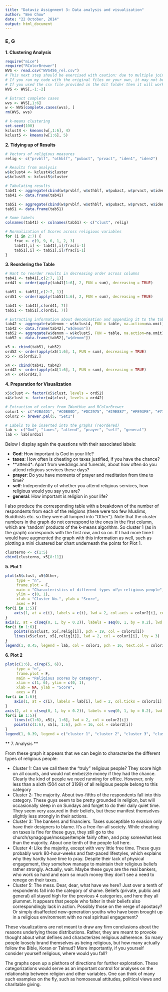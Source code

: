 ```yaml
---
title: "Dataviz Assignment 3: Data analysis and visualization"
author: "Ben Chow"
date: "22 October, 2014"
output: html_document
---
```


### **E, G** ###

**1. Clustering Analysis**

```r
require("mice")
require("RColorBrewer")
WVS <- read.csv("WVS456_rel.csv")
# This next step should be exercised with caution: due to multiple joins and overwrites my csv file grew extra columns 
# If you ran my code with the original files on your own, it may not be necessary
# If you used the csv file provided in the Git folder then it will work.
WVS <- WVS[,-1:-2]

# Extract complete cases
wvs <- WVS[,1:6]
w <- WVS[complete.cases(wvs), ]
rm(WVS, wvs)

# k-means clustering
set.seed(100)
kclust4 <- kmeans(w[,1:6], 4)
kclust5 <- kmeans(w[1:6], 5)
```

**2. Tidying up of Results**

```r
# Vectors of religious measures
relig <- c("prvblf", "othblf", "pubact", "prvact", "iden1", "iden2")

# Results from analysis
w$kclust4 <- kclust4$cluster
w$kclust5 <- kclust5$cluster

# Tabulating results
tab41 <- aggregate(cbind(w$prvblf, w$othblf, w$pubact, w$prvact, w$iden1, w$iden2) ~ w$kclust4, FUN = mean, na.action=na.omit)
tab41 <- data.frame(tab41)

tab51 <- aggregate(cbind(w$prvblf, w$othblf, w$pubact, w$prvact, w$iden1, w$iden2) ~ w$kclust5, FUN = mean, na.action=na.omit)
tab51 <- data.frame(tab51)

# Some labels
colnames(tab41) <- colnames(tab51) <- c("clust", relig)

# Normalization of Scores across religious variables
for (i in 2:7) {
    frac <- c(9, 9, 6, 1, 2, 3)
    tab41[,i] <- tab41[,i]/frac[i-1]
    tab51[,i] <- tab51[,i]/frac[i-1]
}
```

**3. Reordering the Table**
```r
# Want to reorder results in decreasing order across columns
tab41 <- tab41[,c(2:7, 1)]
ord41 <- order(apply(tab41[1:6], 2, FUN = sum), decreasing = TRUE)

tab51 <- tab51[,c(2:7, 1)]
ord51 <- order(apply(tab51[1:6], 2, FUN = sum), decreasing = TRUE)

tab41 <- tab41[,c(ord41, 7)]
tab51 <- tab51[,c(ord51, 7)]

# Extracting information about denomination and appending it to the tables
tab42 <- aggregate(w$denom ~ w$kclust4, FUN = table, na.action=na.omit)
tab42 <- data.frame(tab42[,"w$denom"])
tab52 <- aggregate(w$denom ~ w$kclust5, FUN = table, na.action=na.omit)
tab52 <- data.frame(tab52[,"w$denom"])

x5 <- cbind(tab51, tab52)
ord52 <- order(apply(x5[1:6], 1, FUN = sum), decreasing = TRUE)
x5 <- x5[ord52,]

x4 <- cbind(tab41, tab42)
ord42 <- order(apply(x4[1:6], 1, FUN = sum), decreasing = TRUE)
x4 <- x4[ord42,]


```

**4. Preparation for Visualization**

```r
x5$clust <- factor(x5$clust, levels = ord52)
x4$clust <- factor(x4$clust, levels = ord42)

# Extraction of colors from IWantHue and RColorBrewer
color1 <- c("#2BA4D1", "#C0B00D", "#DC2975", "#29E887", "#FE93FE", "#7165A8")
color2 <- brewer.pal(5, "Set1")

# Labels to be inserted into the graphs (reordered)
lab <- c("God", "taxes", "attend", "prayer", "self", "general")
lab <- lab[ord51]
```

Below I display again the questions with their associated labels:

- **God**: How important is God in your life?
- **taxes**: How often is cheating on taxes justified, if you have the chance?
- **attend*: Apart from weddings and funerals, about how often do you attend religious services these days?
- **prayer**: Do you have moments of prayer and meditation from time to time?
- **self**: Independently of whether you attend religious services, how religious would you say you are?
- **general**: How important is religion in your life?

I also produce the corresponding table with a breakdown of the number of respondents from each of the religions (there were too few Muslims, Buddhists etc. so they were all lumped into "Other"). Note that the cluster numbers in the graph do not correspond to the ones in the first column, which are 'random' products of the k-means algorithm. So cluster 1 (as in the graph) corresponds with the first row, and so on. If I had more time I would have augmented the graph with this information as well, such as plotting a mini clustered bar chart underneath the points for Plot 1. 

```r
clusterno <- c(1:5)
cbind(clusterno, x5[8:11])
```


**5. Plot 1**

```r
plot(x5$clust, x5$Other, 
     type = "n", 
     frame.plot = F, 
     main = "Characteristics of different types of\n religious people", 
     ylim = c(0, 1), 
     xlab = "Cluster No.", ylab = "Score", 
     axes = F)
for(i in 1:5){
    axis(1, at = c(i), labels = c(i), lwd = 2, col.axis = color2[i], col.ticks = color2[i])    
}
axis(2, at = c(seq(0, 1, by = 0.2)), labels = seq(0, 1, by = 0.2), lwd = 0, las = 1)
for(i in 1:6){
    points(x5$clust, x5[,relig[i]], pch = 19, col = color1[i])
    lines(x5$clust, x5[,relig[i]], lwd = 2, col = color1[i], lty = 3)
}
legend(1, 0.45, legend = lab, col = color1, pch = 16, text.col = color1, box.lty = 0)
```

**6. Plot 2**

```r
plot(c(1:6), c(rep(5, 6)), 
     type = "n", 
     frame.plot = F, 
     main = "Religious scores by category", 
     xlim = c(1, 6), ylim = c(0, 1), 
     xlab = NA, ylab = "Score",
     axes = F)
for(i in 1:6){
    axis(1, at = c(i), labels = lab[i], lwd = 2, col.ticks = color1[i], col.axis = color1[i])
}
axis(2, at = c(seq(0, 1, by = 0.2)), labels = seq(0, 1, by = 0.2), lwd = 0, las = 1)
for(i in 1:5){
    lines(c(1:6), x5[i, 1:6], lwd = 2, col = color2[i])
    points(c(1:6), x5[i, 1:6], pch = 16, col = color2[i])    
}
legend(1, 0.39, legend = c("cluster 1", "cluster 2", "cluster 3", "cluster 4", "cluster 5"), col = color2, lty = 1, lwd = 2, text.col = color2, box.lty = 0)
```


** 7. Analysis **

From these graph it appears that we can begin to characterize the different types of religious people:

* Cluster 1: Can we call them the "truly" religious people? They score high on all counts, and would not embezzle money if they had the chance. Clearly the kind of people we need running for office. However, only less than a sixth (504 out of 3199) of all religious people belong to this category 
* Cluster 2: The majority. About two-fifths of the respondents fall into this category. These guys seem to be pretty grounded in religion, but will occasionally sleep in on Sundays and forget to do their daily quiet time. They seem very assured in their beliefs, but these manifest themselves slightly less strongly in their actions.
* Cluster 3: The bankers and financiers. Taxes susceptible to evasion only have their designers to blame. It's a free-for-all society. While cheating on taxes is fine for these guys, they still go to the church/synagogue/mosque/temple fairly often, and pray somewhat less than the majority. About one tenth of the people fall here.
* Cluster 4: Like the majority, except with very little free time. These guys probably work 80-hour-weeks and fast-paced lifestyles, which explains why they hardly have time to pray. Despite their lack of physical engagement, they somehow manage to maintain their religious beliefs rather strongly. Actually, wait. Maybe these guys are the real bankers, who work so hard and earn so much money they don't see a need to renege on their taxes.
* Cluster 5: The mess. Dear, dear, what have we here? Just over a tenth of respondents fall into the category of shame. Beliefs (private, public and general) all stayed high for the previous 4 categories, and here they all plummet. It appears that people who falter in their beliefs also correspondingly lack in action. Possibly those on the verge of apostasy? Or simply disaffected new-generation youths who have been brought up in a religious environment with no real spiritual engagement?

These visualizations are not meant to draw any firm conclusions about the reasons underlying these distributions. Rather, they are meant to provoke thought about what defines and characterizes religious adherence. So many people loosely brand themselves as being religious, but how many actually follow the Bible, Koran or Talmud? More importantly, if you yourself consider yourself religious, where would you fall?

The graphs open up a plethora of directions for further exploration. These categorizations would serve as an important control for analyses on the relationship between religion and other variables. One can think of many such examples on the fly, such as homosexual attitudes, political views and charitable giving.
